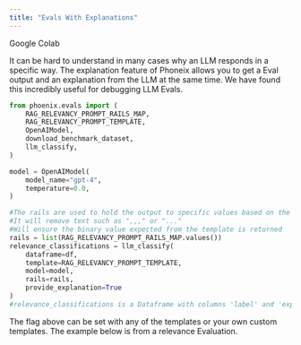 ```yaml
---
title: "Evals With Explanations"
---
```


<Frame caption='See "Classifications with Explanations Section"'>
    <Card horizontal icon="https://storage.googleapis.com/arize-phoenix-assets/assets/images/phoenix-docs-images/gc.ico" href="https://colab.research.google.com/github/Arize-ai/phoenix/blob/main/tutorials/evals/evaluate_relevance_classifications.ipynb?#scrollTo=zUtDrplhZZJu&uniqifier=1" >
        Google Colab
    </Card>
</Frame>

It can be hard to understand in many cases why an LLM responds in a specific way. The explanation feature of Phoneix allows you to get a Eval output and an explanation from the LLM at the same time. We have found this incredibly useful for debugging LLM Evals.

```python
from phoenix.evals import (
    RAG_RELEVANCY_PROMPT_RAILS_MAP,
    RAG_RELEVANCY_PROMPT_TEMPLATE,
    OpenAIModel,
    download_benchmark_dataset,
    llm_classify,
)

model = OpenAIModel(
    model_name="gpt-4",
    temperature=0.0,
)

#The rails are used to hold the output to specific values based on the template
#It will remove text such as ",,," or "..."
#Will ensure the binary value expected from the template is returned
rails = list(RAG_RELEVANCY_PROMPT_RAILS_MAP.values())
relevance_classifications = llm_classify(
    dataframe=df,
    template=RAG_RELEVANCY_PROMPT_TEMPLATE,
    model=model,
    rails=rails,
    provide_explanation=True
)
#relevance_classifications is a Dataframe with columns 'label' and 'explanation'
```

The flag above can be set with any of the templates or your own custom templates. The example below is from a relevance Evaluation.